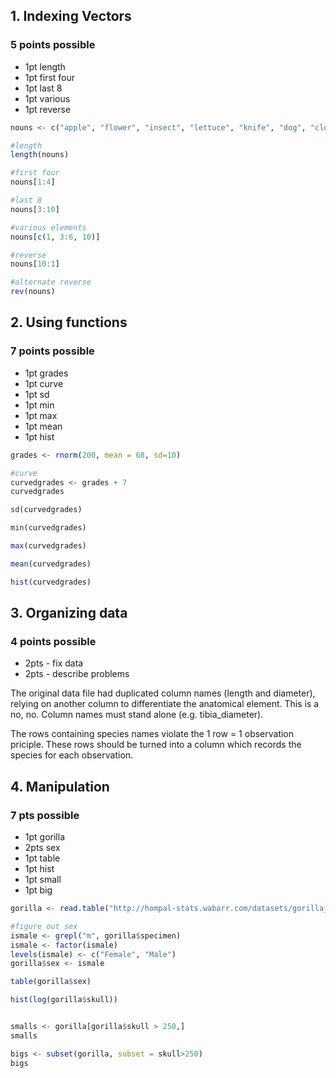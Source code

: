## 1.  Indexing Vectors

### 5 points possible

*  1pt  length
*  1pt  first four
*  1pt  last 8
*  1pt  various
*  1pt  reverse

```r
nouns <- c("apple", "flower", "insect", "lettuce", "knife", "dog", "cloud", "person", "cabinet", "flower" )

#length
length(nouns)

#first four
nouns[1:4]

#last 8
nouns[3:10]

#various elements
nouns[c(1, 3:6, 10)]

#reverse
nouns[10:1]

#alternate reverse
rev(nouns)

```


## 2. Using functions  

### 7 points possible

*  1pt  grades
*  1pt  curve
*  1pt  sd
*  1pt  min
*  1pt  max
*  1pt  mean
*  1pt  hist

```r
grades <- rnorm(200, mean = 68, sd=10)

#curve
curvedgrades <- grades + 7
curvedgrades

sd(curvedgrades)

min(curvedgrades)

max(curvedgrades)

mean(curvedgrades)

hist(curvedgrades)
```
    
## 3. Organizing data

### 4 points possible

*  2pts - fix data
*  2pts - describe problems 

The original data file had duplicated column names (length and diameter), relying on another column to differentiate the anatomical element.  This is a no, no.  Column names must stand alone (e.g. tibia_diameter).

The rows containing species names violate the 1 row = 1 observation priciple.  These rows should be turned into a column which records the species for each observation. 

## 4. Manipulation

### 7 pts possible

*  1pt  gorilla
*  2pts  sex
*  1pt  table
*  1pt  hist
*  1pt  small
*  1pt  big

```r
gorilla <- read.table("http://hompal-stats.wabarr.com/datasets/gorilla_sizes.txt", header=TRUE)

#figure out sex
ismale <- grepl("m", gorilla$specimen)
ismale <- factor(ismale)
levels(ismale) <- c("Female", "Male")
gorilla$sex <- ismale

table(gorilla$sex)

hist(log(gorilla$skull))


smalls <- gorilla[gorilla$skull > 250,]
smalls

bigs <- subset(gorilla, subset = skull>250)
bigs
```
    
    